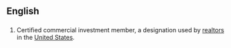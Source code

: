 ==English==

==={{initialism}}===
{{en-initialism}}

# Certified commercial investment member, a designation used by [[realtor]]s in the [[United States]].